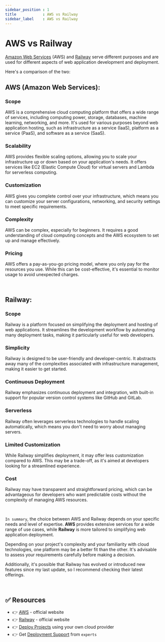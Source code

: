```yaml
---
sidebar_position : 1
title            : AWS vs Railway 
sidebar_label    : AWS vs Railway 
---
```


# AWS vs Railway 

[Amazon Web Services](https://aws.amazon.com/) (AWS) and [Railway](https://railway.app/) serve different purposes and are used for different aspects of web application development and deployment. 

Here's a comparison of the two:

## **AWS (Amazon Web Services):**

### **Scope** 

AWS is a comprehensive cloud computing platform that offers a wide range of services, including computing power, storage, databases, machine learning, networking, and more. 
It's used for various purposes beyond web application hosting, such as infrastructure as a service (IaaS), platform as a service (PaaS), and software as a service (SaaS).

### **Scalability** 

AWS provides flexible scaling options, allowing you to scale your infrastructure up or down based on your application's needs. 
It offers services like EC2 (Elastic Compute Cloud) for virtual servers and Lambda for serverless computing.

### **Customization** 

AWS gives you complete control over your infrastructure, which means you can customize your server configurations, networking, and security settings to meet specific requirements.

### **Complexity** 

AWS can be complex, especially for beginners. It requires a good understanding of cloud computing concepts and the AWS ecosystem to set up and manage effectively.

### **Pricing** 


AWS offers a pay-as-you-go pricing model, where you only pay for the resources you use. While this can be cost-effective, it's essential to monitor usage to avoid unexpected charges.

<br />

## **Railway:**

### **Scope** 

Railway is a platform focused on simplifying the deployment and hosting of web applications. 
It streamlines the development workflow by automating many deployment tasks, making it particularly useful for web developers.

### **Simplicity** 

Railway is designed to be user-friendly and developer-centric. It abstracts away many of the complexities associated with infrastructure management, making it easier to get started.

### **Continuous Deployment** 

Railway emphasizes continuous deployment and integration, with built-in support for popular version control systems like GitHub and GitLab.

### **Serverless** 

Railway often leverages serverless technologies to handle scaling automatically, which means you don't need to worry about managing servers.

### **Limited Customization** 

While Railway simplifies deployment, it may offer less customization compared to AWS. This may be a trade-off, as it's aimed at developers looking for a streamlined experience.

### **Cost** 

Railway may have transparent and straightforward pricing, which can be advantageous for developers who want predictable costs without the complexity of managing AWS resources.

<br />

`In summary`, the choice between AWS and Railway depends on your specific needs and level of expertise. 
**AWS** provides extensive services for a wide range of use cases, while **Railway** is more tailored to simplifying web application deployment. 

Depending on your project's complexity and your familiarity with cloud technologies, one platform may be a better fit than the other. 
It's advisable to assess your requirements carefully before making a decision. 

Additionally, it's possible that Railway has evolved or introduced new features since my last update, so I recommend checking their latest offerings.

<br />

## ✅ Resources

- 👉 [AWS](https://aws.amazon.com/) - official website
- 👉 [Railway](https://railway.app/) - official website
- 👉 [Deploy Projects](https://deploypro.dev/) using your own cloud provider
- 👉 Get [Deployment Support](https://deploypro.dev/support/) from `experts` 
